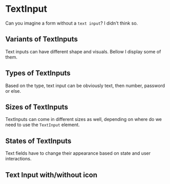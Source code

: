 <!-- TextInput.stories.mdx -->





<Meta title="Documentation/TextInput" component={TextInput} />

# TextInput

Can you imagine a form without a `text input`? I didn't think so.

## Variants of TextInputs

Text inputs can have different shape and visuals. Bellow I display some of them.

<Canvas>
  <Story name="TextInput variants">
  <div className='inputs-wrapper'>
        <TextInput type='text' variant='subtle' placeholder="I'm subtle" size='sm' />
        <TextInput type='text' variant='subtle' placeholder="I'm subtle and focused" size='sm' state='focused' />
        <TextInput type='text' variant='subtle' placeholder="I'm subtle and disabled" size='sm' state='disabled' />
        <TextInput type='text' variant='subtle' placeholder="I'm subtle & success" size='sm' state='success' />
        <TextInput type='text' variant='subtle' placeholder="I'm subtle and error" size='sm' state='error' />
    </div>
  </Story>
</Canvas>

## Types of TextInputs

Based on the type, text input can be obviously text, then number, password or else.

<Canvas>
  <Story name="Types of text inputs ">
    <div className='inputs-wrapper'>
        <TextInput label='Text input' type='text' placeholder="I'm a text input" size='sm' />
        <TextInput label='Number input' type='number' placeholder="I'm a number input " size='sm' />
        <TextInput label='Password input' type='password' placeholder="I'm a password input" size='sm' />
    </div>
  </Story>
</Canvas>

## Sizes of TextInputs

TextInputs can come in different sizes as well, depending on where do we need to use the `TextInput` element. 

<Canvas>
  <Story name="Sizes of text input ">
       <div className='inputs-wrapper'>
        <TextInput type='text' placeholder='Small text input ...' size='sm' />
        <TextInput type='text' placeholder='Small text input ...' size='md' />
        <TextInput type='text' placeholder='Small text input ...' size='lg' />
    </div>
  </Story>
</Canvas>

## States of TextInputs

Text fields have to change their appearance based on state and user interactions. 

<Canvas>
  <Story name="States of text inputs ">
       <div className='inputs-wrapper'>
        <TextInput type='text' placeholder="Untouched input ..." size='sm' />
        <TextInput type='text' placeholder="Focused input ..." size='sm' state='focused' />
        <TextInput type='text' placeholder="Disabled input ..." size='sm' state='disabled' />
        <TextInput type='text' placeholder="I'm success" size='sm' state='success' />
        <TextInput type='text' placeholder="Oh no! Error!" size='sm' state='error' />
    </div>
  </Story>
</Canvas>

## Text Input with/without icon

<Canvas>
  <Story name="Text inputs with/without icon ">
       <div className='inputs-wrapper'>
    <TextInput type='text' withIcon placeholder='Input with icon' size='sm' />
    </div>
  </Story>
</Canvas>

